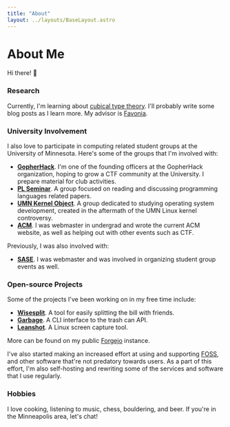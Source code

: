 ```yaml
---
title: "About"
layout: ../layouts/BaseLayout.astro
---
```


# About Me


Hi there! :wave:

<Intro />

### Research

Currently, I'm learning about [cubical type theory][cubical]. I'll probably
write some blog posts as I learn more. My advisor is [Favonia].

### University Involvement

I also love to participate in computing related student groups at the University
of Minnesota. Here's some of the groups that I'm involved with:

- **[GopherHack]**.
  I'm one of the founding officers at the GopherHack organization, hoping to grow a CTF community at the University.
  I prepare material for club activities.
- **[PL Seminar]**.
  A group focused on reading and discussing programming languages related papers.
- **[UMN Kernel Object]**.
  A group dedicated to studying operating system development, created in the aftermath of the UMN Linux kernel controversy.
- **[ACM]**.
  I was webmaster in undergrad and wrote the current ACM website, as well as helping out with other events such as CTF.

Previously, I was also involved with:

- **[SASE]**.
  I was webmaster and was involved in organizing student group events as well.

### Open-source Projects

Some of the projects I've been working on in my free time include:

- **[Wisesplit]**. A tool for easily splitting the bill with friends.
- **[Garbage]**. A CLI interface to the trash can API.
- **[Leanshot]**. A Linux screen capture tool.

More can be found on my public [Forgejo][2] instance.

I've also started making an increased effort at using and supporting [FOSS], and
other software that're not predatory towards users. As a part of this effort,
I'm also self-hosting and rewriting some of the services and software that I use
regularly.

### Hobbies

I love cooking, listening to music, chess, bouldering, and beer.
If you're in the Minneapolis area, let's chat!

[2]: https://git.mzhang.io/explore
[9]: setup
[10]: pgp.txt
[cubical]: https://ncatlab.org/nlab/show/cubical+type+theory
[favonia]: https://favonia.org
[foss]: https://en.wikipedia.org/wiki/Free_and_open-source_software
[garbage]: https://git.sr.ht/~mzhang/garbage
[gopherhack]: https://gopherhack.com
[leanshot]: https://git.sr.ht/~mzhang/leanshot
[osu!]: https://osu.ppy.sh
[pl seminar]: https://umn-plseminar.github.io
[userpage]: https://osu.ppy.sh/u/2688103
[wisesplit]: https://wisesplit.org
[acm]: https://acm.umn.edu
[sase]: https://saseumn.org
[umn kernel object]: https://github.com/UMN-Kernel-Object
[aws]: https://aws.amazon.com
